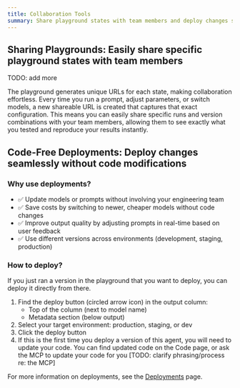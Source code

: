 ```yaml
---
title: Collaboration Tools
summary: Share playground states with team members and deploy changes seamlessly without code modifications.
---
```


## Sharing Playgrounds: Easily share specific playground states with team members 

TODO: add more

The playground generates unique URLs for each state, making collaboration effortless. Every time you run a prompt, adjust parameters, or switch models, a new shareable URL is created that captures that exact configuration. This means you can easily share specific runs and version combinations with your team members, allowing them to see exactly what you tested and reproduce your results instantly.

## Code-Free Deployments: Deploy changes seamlessly without code modifications

### Why use deployments?

- ✅ Update models or prompts without involving your engineering team
- ✅ Save costs by switching to newer, cheaper models without code changes
- ✅ Improve output quality by adjusting prompts in real-time based on user feedback
- ✅ Use different versions across environments (development, staging, production)

### How to deploy?

If you just ran a version in the playground that you want to deploy, you can deploy it directly from there.

1. Find the deploy button (circled arrow icon) in the output column:
   - Top of the column (next to model name)
   - Metadata section (below output)
2. Select your target environment: production, staging, or dev
3. Click the deploy button
4. If this is the first time you deploy a version of this agent, you will need to update your code. You can find updated code on the Code page, or ask the MCP to update your code for you [TODO: clarify phrasing/process re: the MCP]


For more information on deployments, see the [Deployments](/docsv2/content/docs/deployments/index.mdx) page.
